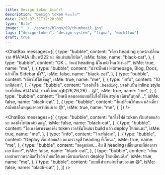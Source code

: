 ```yaml
---
title: Design token คืออะไร?
description: "Design token คืออะไร?"
date: 2025-07-31T12:20:00Z
type: "Bite"
image: "../../assets/blogs/09/thumbnail.jpg"
tags: ["design-token", "design-system", "figma", "workflow"]
draft: true
---
```



<ChatBox
  messages={[
   {
      type: "bubble",
      content:
        "เดี๋ยว heading ทุกหน้าเปลี่ยนจาก #1A1A1A เป็น #222 นะ อันเก่าเข้มไปนิด",
      isMe: false,
      name: "black-cat",
    },
    {
      type: "bubble",
      content: "OK... ว่าแต่ heading มีในหน้าไหนบ้างนะ?",
      isMe: true,
      name: "me",
    },
    {
      type: "bubble",
      content: "น่าจะมีหน้า Homepage, Blog, Docs, แล้วก็ใน Sidebar มั้ง?",
      isMe: false,
      name: "black-cat",
    },
    {
      type: "bubble",
      content: "เดี๋ยวไปไล่เช็คดู",
      isMe: true,
      name: "me",
    },
    {
      type: "info",
      content: "10 นาทีต่อมา",
    },
    {
      type: "bubble",
      content:
        "บางอันใช้ `.heading`, บางอันเป็น inline style บางที่เขียน `#1A1A1A`, บางที่เขียน rgb(26,26,26) …😵",
      isMe: true,
      name: "me",
    },
    {
      type: "bubble",
      content: "โทษที ตอนออกแบบก็ไม่ได้ใช้ชื่อ style เดียวกันทุกที่...",
      isMe: false,
      name: "black-cat",
    },
    {
      type: "bubble",
      content: "งั้นเปลี่ยนให้หมด แล้วเดี๋ยวถ้ามีหน้าอื่นหลุดมาค่อยว่ากันเนอะ 😓",
      isMe: true,
      name: "me",
    },
  ]}
/>

<ChatBox
  messages={[
   {
      type: "bubble",
      content:
        "แก้ไขไฟล์ token เรียบร้อยแล้วนะ ลองดึงไฟล์มาอัปเดตดู",
      isMe: false,
      name: "black-cat",
    },
    {
      type: "bubble",
      content: "โอเค เดี๋ยวเราลองดึง token เวอร์ชันใหม่มา build แล้ว deploy ให้ก่อนนะ",
      isMe: true,
      name: "me",
    },
     {
      type: "info",
      content: "1 นาทีต่อมา",
    },
    {
      type: "bubble",
      content: "Deploy เรียบร้อยแล้ว ลองตรวจดูสี heading ที่เว็บนะ",
      isMe: true,
      name: "me",
    },
    {
      type: "bubble",
      content: "ขอดูหน่อย... อืม สี heading เปลี่ยนตามที่ต้องการเลย ดีมาก!",
      isMe: false,
      name: "black-cat",
    },
    {
      type: "bubble",
      content:
        "เยี่ยมเลยถ้าคราวหน้ามีแก้ไขอีก ก็บอกได้เลย เดี๋ยวผมจัดการ deploy ให้เหมือนเดิม",
      isMe: true,
      name: "me",
    },
    {
      type: "bubble",
      content: "แบบนี้ทำงานง่ายขึ้นเยอะเลย 😄",
      isMe: false,
      name: "black-cat",
    },
  ]}
/>
